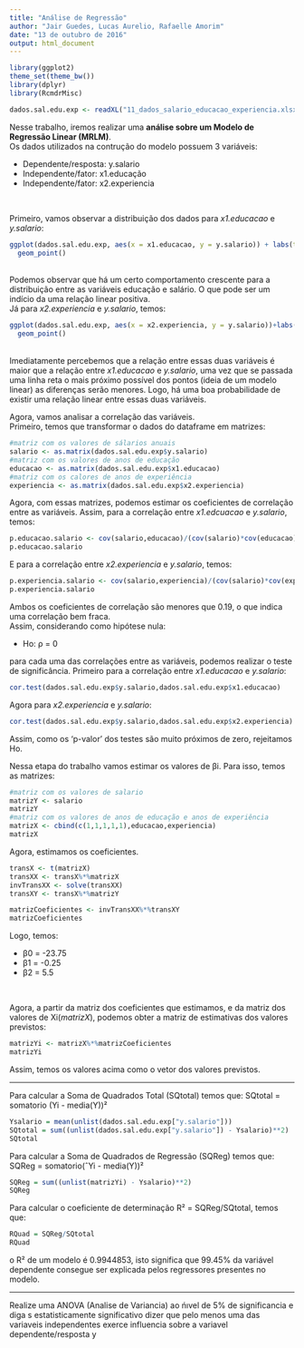 ```yaml
---
title: "Análise de Regressão"
author: "Jair Guedes, Lucas Aurelio, Rafaelle Amorim"
date: "13 de outubro de 2016"
output: html_document
---
```

```r

library(ggplot2)
theme_set(theme_bw())
library(dplyr)
library(RcmdrMisc)

dados.sal.edu.exp <- readXL("11_dados_salario_educacao_experiencia.xlsx")

```

Nesse trabalho, iremos realizar uma <b>análise sobre um Modelo de Regressão Linear (MRLM)</b>.
<br>
Os dados utilizados na contrução do modelo possuem 3 variáveis:
<ul>
<li>Dependente/resposta: y.salario</li>
<li>Independente/fator: x1.educação</li>
<li>Independente/fator: x2.experiencia</li>
</ul>
<br><p>
Primeiro, vamos observar a distribuição dos dados para <i>x1.educacao</i> e <i>y.salario</i>:
```r
ggplot(dados.sal.edu.exp, aes(x = x1.educacao, y = y.salario)) + labs(title="Dispersão Educação_x_Salário",x="Anos de Educação", y="Salário anual(milhares)")+
  geom_point()
```
</br>
Podemos observar que há um certo comportamento crescente para a distribuição entre as variáveis educação e salário. O que pode ser um indício da uma relação linear positiva.
</br>
Já para <i>x2.experiencia</i> e <i>y.salario</i>, temos:
```r
ggplot(dados.sal.edu.exp, aes(x = x2.experiencia, y = y.salario))+labs(title="Dispersão Experiência_x_Salário",x="Anos de Experiência", y="Salário anual(milhares)")+ 
  geom_point()
```
</br>
Imediatamente percebemos que a relação entre essas duas variáveis é maior que a relação entre <i>x1.educacao</i> e <i>y.salario</i>, uma vez que se passada uma linha reta o mais próximo possível dos pontos (ideia de um modelo linear) as diferenças serão menores. Logo, há uma boa probabilidade de existir uma relação linear entre essas duas variáveis.
</br><p>
Agora, vamos analisar a correlação das variáveis.
</br>
Primeiro, temos que transformar o dados do dataframe em matrizes:
```r
#matriz com os valores de sálarios anuais
salario <- as.matrix(dados.sal.edu.exp$y.salario)
#matriz com os valores de anos de educação
educacao <- as.matrix(dados.sal.edu.exp$x1.educacao)
#matriz com os calores de anos de experiência
experiencia <- as.matrix(dados.sal.edu.exp$x2.experiencia)
```
Agora, com essas matrizes, podemos estimar os coeficientes de correlação entre as variáveis.
Assim, para a correlação entre <i>x1.edcuacao</i> e <i>y.salario</i>, temos:
```r
p.educacao.salario <- cov(salario,educacao)/(cov(salario)*cov(educacao))
p.educacao.salario
```
E para a correlação entre <i>x2.experiencia</i> e <i>y.salario</i>, temos:
```r
p.experiencia.salario <- cov(salario,experiencia)/(cov(salario)*cov(experiencia))
p.experiencia.salario
```
Ambos os coeficientes de correlação são menores que 0.19, o que indica uma correlação bem fraca.
</br>
Assim, considerando como hipótese nula:
<ul>
<li>Ho: ρ = 0</li>
</ul>
para cada uma das correlações entre as variáveis, podemos realizar o teste de significância.
Primeiro para a correlação entre <i>x1.educacao</i> e <i>y.salario</i>:
```r
cor.test(dados.sal.edu.exp$y.salario,dados.sal.edu.exp$x1.educacao)
```
Agora para <i>x2.experiencia</i> e <i>y.salario</i>:
```r
cor.test(dados.sal.edu.exp$y.salario,dados.sal.edu.exp$x2.experiencia)
```
Assim, como os 'p-valor' dos testes são muito próximos de zero, rejeitamos Ho.
</b><p>
Nessa etapa do trabalho vamos estimar os valores de βi. Para isso, temos as matrizes:
```r
#matriz com os valores de salario
matrizY <- salario
matrizY
#matriz com os valores de anos de educação e anos de experiência
matrizX <- cbind(c(1,1,1,1,1),educacao,experiencia)
matrizX
```
Agora, estimamos os coeficientes.
```r
transX <- t(matrizX)
transXX <- transX%*%matrizX
invTransXX <- solve(transXX)
transXY <- transX%*%matrizY

matrizCoeficientes <- invTransXX%*%transXY
matrizCoeficientes
```
Logo, temos:
<ul>
<li>β0 = -23.75</li>
<li>β1 = -0.25</li>
<li>β2 = 5.5</li>
</ul>
</br><p>
Agora, a partir da matriz dos coeficientes que estimamos, e da matriz dos valores de Xi(<i>matrizX</i>), podemos obter a matriz de estimativas dos valores previstos:
```r
matrizYi <- matrizX%*%matrizCoeficientes
matrizYi
```
Assim, temos os valores acima como o vetor dos valores previstos.
</br><p>
---

Para calcular a Soma de Quadrados Total (SQtotal) temos que:
SQtotal = somatorio (Yi - media(Y))²
```r
Ysalario = mean(unlist(dados.sal.edu.exp["y.salario"]))
SQtotal = sum((unlist(dados.sal.edu.exp["y.salario"]) - Ysalario)**2)
SQtotal
```

Para calcular a Soma de Quadrados de Regressão (SQReg) temos que:
SQReg = somatorio(ˆYi - media(Y))²
```r
SQReg = sum((unlist(matrizYi) - Ysalario)**2)
SQReg
```

Para calcular o coeficiente de determinação R² = SQReg/SQtotal, temos que:
```r
RQuad = SQReg/SQtotal
RQuad
```

o R² de um modelo é  0.9944853, isto significa que 99.45% da variável dependente consegue ser explicada pelos regressores presentes no modelo.

---

Realize uma ANOVA (Analise de Variancia) ao ńıvel de 5% de significancia e diga s estatisticamente significativo dizer que pelo menos uma das variaveis independentes exerce influencia sobre a variavel dependente/resposta y

